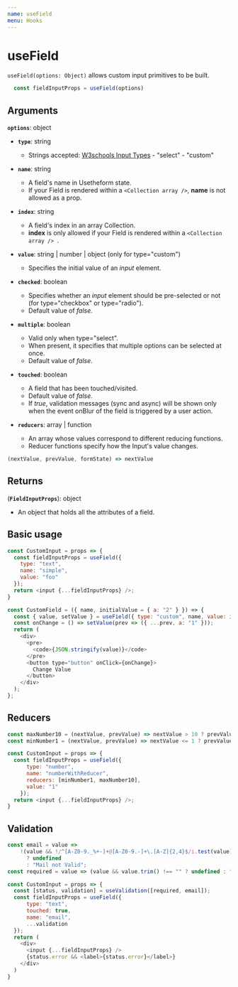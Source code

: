 ---
name: useField
menu: Hooks
---

# useField
`useField(options: Object)` allows custom input primitives to be built.

```javascript
  const fieldInputProps = useField(options)
```

## Arguments

**`options`**: object

  - **`type`**: string
  
    - Strings accepted: [W3schools Input Types](https://www.w3schools.com/html/html_form_input_types.asp) - "select" - "custom"

  - **`name`**: string

    - A field's name in Usetheform state. <br />
    - If your Field is rendered within a `<Collection array />`, **name** is not allowed as a prop.

  - **`index`**: string

    - A field's index in an array Collection. <br />
    - **index** is only allowed if your Field is rendered within a `<Collection array /> `.

  - **`value`**: string | number | object (only for type="custom")

    - Specifies the initial value of an *input* element.

  - **`checked`**: boolean

    - Specifies whether an *input* element should be pre-selected or not (for type="checkbox" or type="radio"). 
    - Default value of *false*.

  - **`multiple`**: boolean

    - Valid only when type="select".
    -  When present, it specifies that multiple options can be selected at once. 
    -  Default value of *false*.

  - **`touched`**: boolean

    - A field that has been touched/visited. 
    - Default value of *false*. 
    - If *true*, validation messages (sync and async) will be shown only when the event onBlur of the field is triggered by a user action.

  - **`reducers`**: array | function
    - An array whose values correspond to different reducing functions.
    - Reducer functions specify how the Input's value changes.

  ```js
  (nextValue, prevValue, formState) => nextValue
  ```

## Returns

(**`FieldInputProps`**): object

  - An object that holds all the attributes of a field.


## Basic usage

```javascript
const CustomInput = props => {
  const fieldInputProps = useField({
    type: "text",
    name: "simple",
    value: "foo"
  });
  return <input {...fieldInputProps} />;
}
```

```javascript
const CustomField = ({ name, initialValue = { a: "2" } }) => {
  const { value, setValue } = useField({ type: "custom", name, value: initialValue });
  const onChange = () => setValue(prev => ({ ...prev, a: "1" }));
  return (
    <div>
      <pre>
        <code>{JSON.stringify(value)}</code>
      </pre>
      <button type="button" onClick={onChange}>
        Change Value
      </button>
    </div>
  );
};
```

## Reducers

```javascript
const maxNumber10 = (nextValue, prevValue) => nextValue > 10 ? prevValue : nextValue;
const minNumber1 = (nextValue, prevValue) => nextValue <= 1 ? prevValue : nextValue;

const CustomInput = props => {
  const fieldInputProps = useField({
      type: "number",
      name: "numberWithReducer",
      reducers: [minNumber1, maxNumber10],
      value: "1"
    });
  return <input {...fieldInputProps} />;
}
```

## Validation

```javascript
const email = value =>
    !(value && !/^[A-Z0-9._%+-]+@[A-Z0-9.-]+\.[A-Z]{2,4}$/i.test(value))
      ? undefined
      : "Mail not Valid";
const required = value => (value && value.trim() !== "" ? undefined : "Required");

const CustomInput = props => {
  const [status, validation] = useValidation([required, email]);
  const fieldInputProps = useField({
      type: "text",
      touched: true,
      name: "email",
      ...validation
  });
  return (
    <div>
      <input {...fieldInputProps} />
      {status.error && <label>{status.error}</label>}
    </div>
  )
}
```
